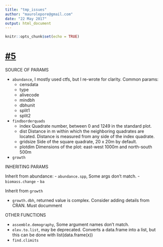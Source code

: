 ```yaml
---
title: "tmp_issues"
author: "maurolepore@gmail.com"
date: "22 May 2017"
output: html_document
---
```


```r
knitr::opts_chunk$set(echo = TRUE)
```

# [#5](https://github.com/forestgeo/forestr/issues/5)

SOURCE OF PARAMS

- `abundance`, I mostly used ctfs, but I re-wrote for clarity. Common params:
    - censdata
    - type
    - alivecode
    - mindbh
    - dbhunit
    - split1
    - split2


- `findborderquads`
    - index Quadrate number, between 0 and 1249 in the standard plot.
    - dist Distance in m within which the neighboring quadrates are located. Distance is measured from any side of the index quadrate.
    - gridsize Side of the square quadrate, 20 x 20m by default.
    - plotdim Dimensions of the plot: east-west 1000m and north-south 500m

- `growth`

INHERITING PARAMS

Inherit from abundance:
- `abundance.spp`, Some args don't match.
- `biomass.change`
- `ba`

Inherit from `growth` 

- `growth.dbh`, returned value is complex. Consider adding details  from CRAN.
Must documment 

OTHER FUNCTIONS

- `assemble.demography`, Some argument names don't match.
- `elev.to.list`, may be deprecated. Converts a data.frame into a list, but this can be done with list(data.frame(x))
- `find.climits`
